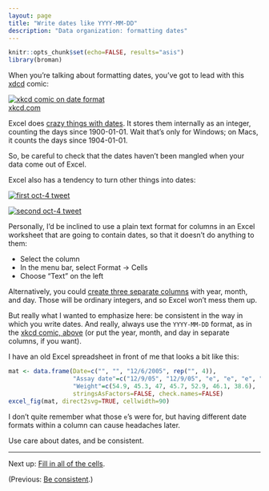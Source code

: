 ```yaml
---
layout: page
title: "Write dates like YYYY-MM-DD"
description: "Data organization: formatting dates"
---
```


```r
knitr::opts_chunk$set(echo=FALSE, results="asis")
library(broman)
```


When you're talking about formatting dates, you've got to lead with
this [xdcd](https://xkcd.com/1179/) comic:

[![xkcd comic on date format](https://imgs.xkcd.com/comics/iso_8601.png)](https://xkcd.com/1179/)
<br/> [xkcd.com](https://xkcd.com/1179/)

Excel does
[crazy things with dates](https://storify.com/kara_woo/excel-date-system-fiasco). It
stores them internally as an integer, counting the days since
1900-01-01. Wait that's only for Windows; on Macs, it counts the days
since 1904-01-01.

So, be careful to check that the dates haven't been mangled when your
data come out of Excel.

Excel also has a tendency to turn other things into dates:

[![first oct-4 tweet](../assets/pics/oct4_tweet_1.png)](https://twitter.com/rdpeng/status/622067081748463616)

[![second oct-4 tweet](../assets/pics/oct4_tweet_2.png)](https://twitter.com/rdpeng/status/622067435022123008)

Personally, I'd be inclined to use a plain text format for columns in an Excel worksheet
that are going to contain dates, so that it doesn't do anything to them:

- Select the column
- In the menu bar, select Format → Cells
- Choose "Text" on the left

Alternatively, you could
[create three separate columns](https://twitter.com/kara_woo/status/628625716590960641)
with year, month, and day. Those will be ordinary integers, and so
Excel won't mess them up.

But really what I wanted to emphasize here: be consistent in the way
in which you write dates. And really, always use the `YYYY-MM-DD`
format, as in the [xkcd comic, above](https://xkcd.com/1179/) (or
put the year, month, and day in separate columns, if you want).

I have an old Excel spreadsheet in front of me that looks a bit like
this:

```r
mat <- data.frame(Date=c("", "", "12/6/2005", rep("", 4)),
                  "Assay date"=c("12/9/05", "12/9/05", "e", "e", "e", "1/11/2006", "1/11/2006"),
                  "Weight"=c(54.9, 45.3, 47, 45.7, 52.9, 46.1, 38.6),
                  stringsAsFactors=FALSE, check.names=FALSE)
excel_fig(mat, direct2svg=TRUE, cellwidth=90)
```

I don't quite remember what those `e`'s were for, but having
different date formats within a column can cause headaches later.

Use care about dates, and be consistent.

---

Next up: [Fill in all of the cells](no_empty_cells.html).

(Previous: [Be consistent](consistency.html).)
